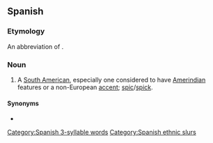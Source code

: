 ==Spanish==

===Etymology===
An abbreviation of {{m|es|sudamericano|'''suda'''meri'''ca'''no|South American}}.

===Noun===
{{es-noun|mf}}

# {{lb|es|Spain|offensive|derogatory|vulgar|slang}} A [[South American]], especially one considered to have [[Amerindian]] features or a non-European [[accent]]; [[spic]]/[[spick]].

====Synonyms====
* {{l|es|panchito}}

[[Category:Spanish 3-syllable words]]
[[Category:Spanish ethnic slurs]]